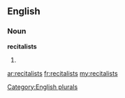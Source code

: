 ==English==

===Noun===
'''recitalists'''

# {{plural of|[[recitalist]]}}

[[Category:English plurals]]

[[ar:recitalists]]
[[fr:recitalists]]
[[my:recitalists]]